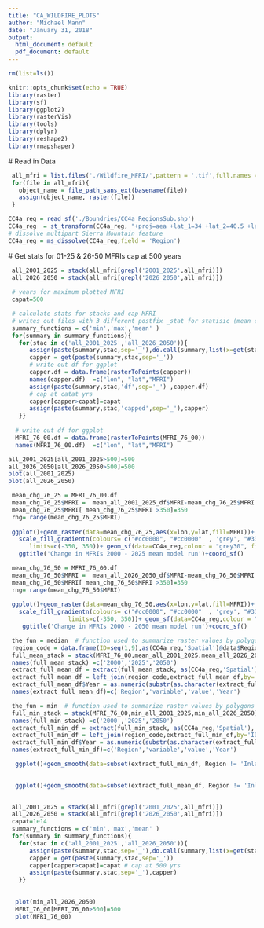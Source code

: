 ```yaml
---
title: "CA_WILDFIRE_PLOTS"
author: "Michael Mann"
date: "January 31, 2018"
output:
  html_document: default
  pdf_document: default
---
```


```r
rm(list=ls())

knitr::opts_chunk$set(echo = TRUE)
library(raster)
library(sf)
library(ggplot2)
library(rasterVis)
library(tools)
library(dplyr)
library(reshape2)
library(rmapshaper)
```
 
 # Read in Data 
 
```r
 all_mfri = list.files('./Wildfire_MFRI/',pattern = '.tif',full.names = T)
 for(file in all_mfri){
   object_name = file_path_sans_ext(basename(file))
   assign(object_name, raster(file))
 }

CC4a_reg = read_sf('./Boundries/CC4a_RegionsSub.shp')
CC4a_reg  = st_transform(CC4a_reg, "+proj=aea +lat_1=34 +lat_2=40.5 +lat_0=0 +lon_0=-120 +x_0=0 +y_0=-4000000 +ellps=GRS80 +towgs84=0,0,0,0,0,0,0 +units=m +no_defs")
# dissolve multipart Sierra Mountain feature
CC4a_reg = ms_dissolve(CC4a_reg,field = 'Region')

```

 # Get stats for 01-25 & 26-50  MFRIs  cap at 500 years 
 
```r
 all_2001_2025 = stack(all_mfri[grepl('2001_2025',all_mfri)])
 all_2026_2050 = stack(all_mfri[grepl('2026_2050',all_mfri)])
 
 # years for maximum plotted MFRI
 capat=500

 # calculate stats for stacks and cap MFRI 
 # writes out files with 3 different postfix _stat for statisic (mean etc), _df for dataframe for ggplot, _capped for raster capted at value capat
 summary_functions = c('min','max','mean' )
 for(summary in summary_functions){
   for(stac in c('all_2001_2025','all_2026_2050')){
      assign(paste(summary,stac,sep='_'),do.call(summary,list(x=get(stac),na.rm=T)))
      capper = get(paste(summary,stac,sep='_'))
      # write out df for ggplot
      capper.df = data.frame(rasterToPoints(capper))
      names(capper.df)  =c("lon", "lat","MFRI")
      assign(paste(summary,stac,'df',sep='_') ,capper.df)
      # cap at catat yrs
      capper[capper>capat]=capat 
      assign(paste(summary,stac,'capped',sep='_'),capper)
   }}
 
  # write out df for ggplot
  MFRI_76_00.df = data.frame(rasterToPoints(MFRI_76_00))
  names(MFRI_76_00.df)  =c("lon", "lat","MFRI")

```


```r
all_2001_2025[all_2001_2025>500]=500
all_2026_2050[all_2026_2050>500]=500
plot(all_2001_2025)
plot(all_2026_2050)

```

```r
 mean_chg_76_25 = MFRI_76_00.df
 mean_chg_76_25$MFRI =  mean_all_2001_2025_df$MFRI-mean_chg_76_25$MFRI
 mean_chg_76_25$MFRI[ mean_chg_76_25$MFRI >350]=350
 rng= range(mean_chg_76_25$MFRI)
 
 ggplot()+geom_raster(data=mean_chg_76_25,aes(x=lon,y=lat,fill=MFRI))+ 
   scale_fill_gradientn(colours= c("#cc0000", "#cc0000"  , 'grey', "#339933","#339933" ), #colors in 
      limits=c(-350, 350))+ geom_sf(data=CC4a_reg,colour = "grey30", fill = NA,size=.75) + #same limits for plots
   ggtitle('Change in MFRIs 2000 - 2025 mean model run')+coord_sf()
``` 
 
```r
 mean_chg_76_50 = MFRI_76_00.df
 mean_chg_76_50$MFRI =  mean_all_2026_2050_df$MFRI-mean_chg_76_50$MFRI
 mean_chg_76_50$MFRI[ mean_chg_76_50$MFRI >350]=350
 rng= range(mean_chg_76_50$MFRI)
 
 ggplot()+geom_raster(data=mean_chg_76_50,aes(x=lon,y=lat,fill=MFRI))+ 
   scale_fill_gradientn(colours= c("#cc0000", "#cc0000"  , 'grey', "#339933","#339933" ),   
                 limits=c(-350, 350))+ geom_sf(data=CC4a_reg,colour = "grey30", fill = NA,size=.75)+  
    ggtitle('Change in MFRIs 2000 - 2050 mean model run')+coord_sf()
``` 
 
```r

 the_fun = median  # function used to summarize raster values by polygons
 region_code = data.frame(ID=seq(1,9),as(CC4a_reg,'Spatial')@data$Region)
 full_mean_stack = stack(MFRI_76_00,mean_all_2001_2025,mean_all_2026_2050)
 names(full_mean_stack) =c('2000','2025','2050')
 extract_full_mean_df = extract(full_mean_stack, as(CC4a_reg,'Spatial'), fun=the_fun, na.rm=T, df=T)
 extract_full_mean_df = left_join(region_code,extract_full_mean_df,by='ID') %>% select(-ID)%>%melt()
 extract_full_mean_df$Year = as.numeric(substr(as.character(extract_full_mean_df$variable),2,5))
 names(extract_full_mean_df)=c('Region','variable','value','Year')

 the_fun = min  # function used to summarize raster values by polygons
 full_min_stack = stack(MFRI_76_00,min_all_2001_2025,min_all_2026_2050)
 names(full_min_stack) =c('2000','2025','2050')
 extract_full_min_df = extract(full_min_stack, as(CC4a_reg,'Spatial'), fun=the_fun, na.rm=T, df=T)
 extract_full_min_df = left_join(region_code,extract_full_min_df,by='ID') %>% select(-ID)%>%melt()
 extract_full_min_df$Year = as.numeric(substr(as.character(extract_full_min_df$variable),2,5))
 names(extract_full_min_df)=c('Region','variable','value','Year')

```
  
```r
  ggplot()+geom_smooth(data=subset(extract_full_min_df, Region != 'Inland South' ),aes(x=Year,y=value,color=Region,group=Region),size=1.25,alpha=.6)  +ggtitle('Minimum observed MFRI of Min(all_models) by region - \n omitting Inland South')
 
```
 
```r
  ggplot()+geom_smooth(data=subset(extract_full_mean_df, Region != 'Inland South' ),aes(x=Year,y=value,color=Region,group=Region),size=1.25,alpha=.6)  +ggtitle('Median observed MFRI of Mean(all_models) by region - \n omitting Inland South')
 
```
 
 
```r
 all_2001_2025 = stack(all_mfri[grepl('2001_2025',all_mfri)])
 all_2026_2050 = stack(all_mfri[grepl('2026_2050',all_mfri)])
 capat=1e14
 summary_functions = c('min','max','mean' )
 for(summary in summary_functions){
   for(stac in c('all_2001_2025','all_2026_2050')){
      assign(paste(summary,stac,sep='_'),do.call(summary,list(x=get(stac),na.rm=T)))
      capper = get(paste(summary,stac,sep='_'))
      capper[capper>capat]=capat # cap at 500 yrs
      assign(paste(summary,stac,sep='_'),capper)
   }}
 
 
  plot(min_all_2026_2050)
  MFRI_76_00[MFRI_76_00>500]=500
  plot(MFRI_76_00)
```



